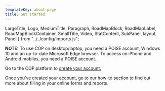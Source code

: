 ```yaml
---
templateKey: about-page
title: Get started
---
```

LargeTitle, Logo, MediumTitle, Paragraph, RoadMapBlock, RoadMapLabel, RoadMapBlockContainer, SmallTitle, Video, StatContent,
SubPanel, layout, Panel } from "../../config/imports.js";

**NOTE:** To use COP on desktop/laptop, you need a POISE account, Windows 10 and an up-to-date Microsoft Edge browser. To access on iPhone and Android mobiles, you need a POISE account.

Go to the COP platform to <a href={COPSite} class="govuk-link" target="_blank">create your account.</a>

Once you’ve created your account, go to our <Link to="/help/accessing/" class="govuk-link">how-to section</Link> to find out more about filling in your online forms and reports.
